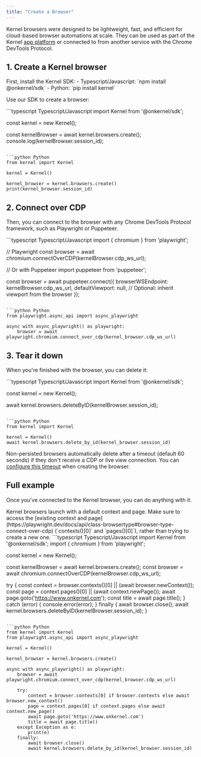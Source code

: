 ```yaml
---
title: "Create a Browser"
---
```


Kernel browsers were designed to be lightweight, fast, and efficient for cloud-based browser automations at scale. They can be used as part of the Kernel [app platform](/apps/develop) or connected to from another service with the Chrome DevTools Protocol.

## 1. Create a Kernel browser

<Info>
First, install the Kernel SDK:
- Typescript/Javascript: `npm install @onkernel/sdk`
- Python: `pip install kernel`
</Info>

Use our SDK to create a browser:

<CodeGroup>
```typescript Typescript/Javascript
import Kernel from '@onkernel/sdk';

const kernel = new Kernel();

const kernelBrowser = await kernel.browsers.create();
console.log(kernelBrowser.session_id);
```

```python Python
from kernel import Kernel

kernel = Kernel()

kernel_browser = kernel.browsers.create()
print(kernel_browser.session_id)
```
</CodeGroup>


## 2. Connect over CDP

Then, you can connect to the browser with any Chrome DevTools Protocol framework, such as Playwright or Puppeteer.

<CodeGroup>
```typescript Typescript/Javascript
import { chromium } from 'playwright';

// Playwright
const browser = await chromium.connectOverCDP(kernelBrowser.cdp_ws_url);

// Or with Puppeteer
import puppeteer from 'puppeteer';

const browser = await puppeteer.connect({
  browserWSEndpoint: kernelBrowser.cdp_ws_url,
  defaultViewport: null, // Optional: inherit viewport from the browser
});
```

```python Python
from playwright.async_api import async_playwright

async with async_playwright() as playwright:
    browser = await playwright.chromium.connect_over_cdp(kernel_browser.cdp_ws_url)
```
</CodeGroup>

## 3. Tear it down

When you're finished with the browser, you can delete it:

<CodeGroup>
```typescript Typescript/Javascript
import Kernel from '@onkernel/sdk';

const kernel = new Kernel();

await kernel.browsers.deleteByID(kernelBrowser.session_id);
```

```python Python
from kernel import Kernel

kernel = Kernel()
await kernel.browsers.delete_by_id(kernel_browser.session_id)
```
</CodeGroup>

Non-persisted browsers automatically delete after a timeout (default 60 seconds) if they don't receive a CDP or live view connection. You can [configure this timeout](/browsers/termination#automatic-deletion-via-timeout) when creating the browser.

## Full example

Once you've connected to the Kernel browser, you can do anything with it.

<Info>
  Kernel browsers launch with a default context and page. Make sure to access
  the [existing context and
  page](https://playwright.dev/docs/api/class-browsertype#browser-type-connect-over-cdp)
  (`contexts()[0]` and `pages()[0]`), rather than trying to create a new one.
</Info>

<CodeGroup>
```typescript Typescript/Javascript
import Kernel from '@onkernel/sdk';
import { chromium } from 'playwright';

const kernel = new Kernel();

const kernelBrowser = await kernel.browsers.create();
const browser = await chromium.connectOverCDP(kernelBrowser.cdp_ws_url);

try {
  const context = browser.contexts()[0] || (await browser.newContext());
  const page = context.pages()[0] || (await context.newPage());
  await page.goto('https://www.onkernel.com');
  const title = await page.title();
} catch (error) {
  console.error(error);
} finally {
  await browser.close();
  await kernel.browsers.deleteByID(kernelBrowser.session_id);
}
```

```python Python
from kernel import Kernel
from playwright.async_api import async_playwright

kernel = Kernel()

kernel_browser = kernel.browsers.create()

async with async_playwright() as playwright:
    browser = await playwright.chromium.connect_over_cdp(kernel_browser.cdp_ws_url)

    try:
        context = browser.contexts[0] if browser.contexts else await browser.new_context()
        page = context.pages[0] if context.pages else await context.new_page()
        await page.goto('https://www.onkernel.com')
        title = await page.title()
    except Exception as e:
        print(e)
    finally:
        await browser.close()
        await kernel.browsers.delete_by_id(kernel_browser.session_id)
```
</CodeGroup>
